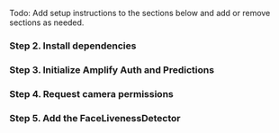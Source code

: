 Todo: Add setup instructions to the sections below and add or remove sections as needed.

### Step 2. Install dependencies

### Step 3. Initialize Amplify Auth and Predictions

### Step 4. Request camera permissions

### Step 5. Add the FaceLivenessDetector
